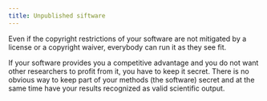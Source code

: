 ```yaml
---
title: Unpublished siftware
---
```


Even if the copyright restrictions of your software are not mitigated by a
license or a copyright waiver, everybody can run it as they see fit.

If your software provides you a competitive advantage and you do not want other
researchers to profit from it, you have to keep it secret. There is no obvious
way to keep part of your methods (the software) secret and at the same time have
your results recognized as valid scientific output.
